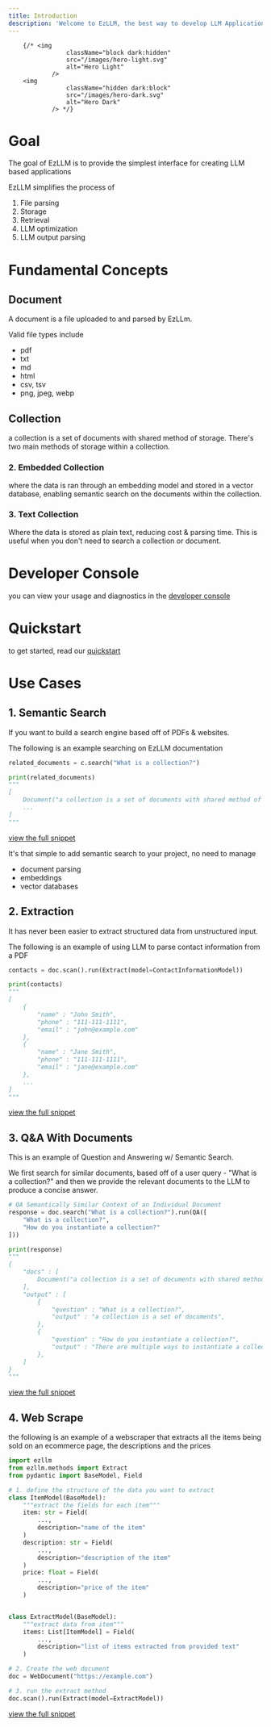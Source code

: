 ```yaml
---
title: Introduction
description: 'Welcome to EzLLM, the best way to develop LLM Applications'
---
```


        {/* <img
                    className="block dark:hidden"
                    src="/images/hero-light.svg"
                    alt="Hero Light"
                />
        <img
                    className="hidden dark:block"
                    src="/images/hero-dark.svg"
                    alt="Hero Dark"
                /> */}

# Goal
The goal of EzLLM is to provide the simplest interface for creating LLM based applications

EzLLM simplifies the process of 
1. File parsing
2. Storage
3. Retrieval
4. LLM optimization
5. LLM output parsing


# Fundamental Concepts
## Document
A document is a file uploaded to and parsed by EzLLm.

Valid file types include
- pdf
- txt
- md
- html
- csv, tsv
- png, jpeg, webp

## Collection
a collection is a set of documents with shared method of storage. There's two main methods of storage within a collection.

### 2. Embedded Collection
where the data is ran through an embedding model and stored in a vector database, enabling semantic search on the documents within the collection.

### 3. Text Collection
Where the data is stored as plain text, reducing cost & parsing time. This is useful when you don't need to search a collection or document.

# Developer Console
you can view your usage and diagnostics in the [developer console](<https://console.ezllm.io>)

# Quickstart
to get started, read our [quickstart](/quickstart)

# Use Cases
## 1. Semantic Search
If you want to build a search engine based off of PDFs & websites.

The following is an example searching on EzLLM documentation

```py
related_documents = c.search("What is a collection?")

print(related_documents)
"""
[
    Document("a collection is a set of documents with shared method of storage. ..."),
    ...
]
"""
```
[view the full snippet](</usecases/Semantic Search>)


It's that simple to add semantic search to your project, no need to manage
- document parsing
- embeddings
- vector databases

## 2. Extraction
It has never been easier to extract structured data from unstructured input.

The following is an example of using LLM to parse contact information from a PDF

```py
contacts = doc.scan().run(Extract(model=ContactInformationModel))

print(contacts)
"""
[
    {
        "name" : "John Smith",
        "phone" : "111-111-1111",
        "email" : "john@example.com"
    },
    {
        "name" : "Jane Smith",
        "phone" : "111-111-1111",
        "email" : "jane@example.com"
    },
    ...
]
"""
```
[view the full snippet](</usecases/Extraction>)

## 3. Q&A With Documents
This is an example of Question and Answering w/ Semantic Search.

We first search for similar documents, based off of a user query - "What is a collection?" and then we provide the relevant documents to the LLM to produce a concise answer.

```py
# QA Semantically Similar Context of an Individual Document
response = doc.search("What is a collection?").run(QA([
    "What is a collection?",
    "How do you instantiate a collection?"
]))

print(response)
"""
{
    "docs" : [
        Document("a collection is a set of documents with shared method of storage. ..."),
    ],
    "output" : [
        {
            "question" : "What is a collection?",
            "output" : "a collection is a set of documents",
        },
        {
            "question" : "How do you instantiate a collection?",
            "output" : "There are multiple ways to instantiate a collection\n col = Collection()",
        },
    ]
}
"""
```
[view the full snippet](</usecases/QA>)


## 4. Web Scrape
the following is an example of a webscraper that extracts all the items being sold on an ecommerce page, the descriptions and the prices

```py
import ezllm
from ezllm.methods import Extract
from pydantic import BaseModel, Field

# 1. define the structure of the data you want to extract
class ItemModel(BaseModel):
    """extract the fields for each item"""
    item: str = Field(
        ...,
        description="name of the item"
    )
    description: str = Field(
        ...,
        description="description of the item"
    )
    price: float = Field(
        ...,
        description="price of the item"
    )


class ExtractModel(BaseModel):
    """extract data from item"""
    items: List[ItemModel] = Field(
        ...,
        description="list of items extracted from provided text"
    )

# 2. Create the web document
doc = WebDocument("https://example.com")

# 3. run the extract method
doc.scan().run(Extract(model=ExtractModel))
```
[view the full snippet](</usecases/Webscrape>)
